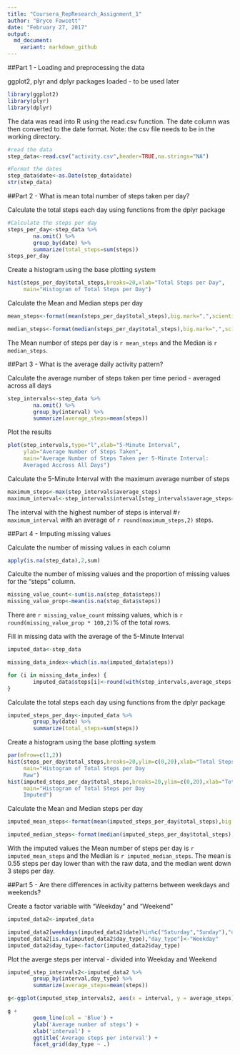 ---
title: "Coursera_RepResearch_Assignment_1"
author: "Bryce Fawcett"
date: "February 27, 2017"
output:
  md_document:
    variant: markdown_github
---

##Part 1 - Loading and preprocessing the data

ggplot2, plyr and dplyr packages loaded - to be used later
```{r}
library(ggplot2)
library(plyr)
library(dplyr)
```

The data was read into R using the read.csv function.  The date column was then converted to the date format.  Note:  the csv file needs to be in the working directory.
```{r}
#read the data
step_data<-read.csv("activity.csv",header=TRUE,na.strings="NA")

#Format the dates
step_data$date<-as.Date(step_data$date)
str(step_data)
```



##Part 2 - What is mean total number of steps taken per day?

Calculate the total steps each day using functions from the dplyr package
```{r}
#Calculate the steps per day
steps_per_day<-step_data %>%
        na.omit() %>%
        group_by(date) %>%
        summarize(total_steps=sum(steps))
steps_per_day

```

Create a histogram using the base plotting system
```{r}
hist(steps_per_day$total_steps,breaks=20,xlab="Total Steps per Day",
     main="Histogram of Total Steps per Day")
```

Calculate the Mean and Median steps per day
```{r}
mean_steps<-format(mean(steps_per_day$total_steps),big.mark=",",scientific=FALSE)

median_steps<-format(median(steps_per_day$total_steps),big.mark=",",scientific=FALSE)

```

The Mean number of steps per day is `r mean_steps` and the Median is `r median_steps`.



##Part 3 - What is the average daily activity pattern?


Calculate the average number of steps taken per time period - averaged across all days
```{r}

step_intervals<-step_data %>%
        na.omit() %>%
        group_by(interval) %>%
        summarize(average_steps=mean(steps))
```

Plot the results
```{r}
plot(step_intervals,type="l",xlab="5-Minute Interval",
     ylab="Average Number of Steps Taken",
     main="Average Number of Steps Taken per 5-Minute Interval:  
     Averaged Accross All Days")
```

Calculate the 5-Minute Interval with the maximum average number of steps
```{r}
maximum_steps<-max(step_intervals$average_steps)
maximum_interval<-step_intervals$interval[step_intervals$average_steps==maximum_steps]
```
The interval with the highest number of steps is interval #`r maximum_interval` with an average of `r round(maximum_steps,2)` steps.



##Part 4 - Imputing missing values

Calculate the number of missing values in each column
```{r}
apply(is.na(step_data),2,sum)
```

Calculte the number of missing values and the proportion of missing values for the "steps" column.
```{r}
missing_value_count<-sum(is.na(step_data$steps))
missing_value_prop<-mean(is.na(step_data$steps))
```
There are `r missing_value_count` missing values, which is `r round(missing_value_prop * 100,2)`% of the total rows.

Fill in missing data with the average of the 5-Minute Interval
```{r}
imputed_data<-step_data

missing_data_index<-which(is.na(imputed_data$steps))

for (i in missing_data_index) {
        imputed_data$steps[i]<-round(with(step_intervals,average_steps[interval==imputed_data$interval[i]]),0)
}
```

Calculate the total steps each day using functions from the dplyr package
```{r}
imputed_steps_per_day<-imputed_data %>%
        group_by(date) %>%
        summarize(total_steps=sum(steps))
```

Create a histogram using the base plotting system
```{r}
par(mfrow=c(1,2))
hist(steps_per_day$total_steps,breaks=20,ylim=c(0,20),xlab="Total Steps per Day",
     main="Histogram of Total Steps per Day
     Raw")
hist(imputed_steps_per_day$total_steps,breaks=20,ylim=c(0,20),xlab="Total Steps per Day",
     main="Histogram of Total Steps per Day
     Imputed")
```

Calculate the Mean and Median steps per day
```{r}
imputed_mean_steps<-format(mean(imputed_steps_per_day$total_steps),big.mark=",",scientific=FALSE)

imputed_median_steps<-format(median(imputed_steps_per_day$total_steps),big.mark=",",scientific=FALSE)

```

With the imputed values the Mean number of steps per day is `r imputed_mean_steps` and the Median is `r imputed_median_steps`.  The mean is 0.55 steps per day lower than with the raw data, and the median went down 3 steps per day.


##Part 5 - Are there differences in activity patterns between weekdays and weekends?

Create a factor variable with "Weekday" and "Weekend"
```{r}
imputed_data2<-imputed_data

imputed_data2[weekdays(imputed_data2$date)%in%c("Saturday","Sunday"),"day_type"]<-"Weekend"
imputed_data2[is.na(imputed_data2$day_type),"day_type"]<-"Weekday"
imputed_data2$day_type<-factor(imputed_data2$day_type)
```

Plot the averge steps per interval - divided into Weekday and Weekend
```{r}
imputed_step_intervals2<-imputed_data2 %>%
        group_by(interval,day_type) %>%
        summarize(average_steps=mean(steps))

g<-ggplot(imputed_step_intervals2, aes(x = interval, y = average_steps))

g +
        geom_line(col = 'Blue') + 
        ylab('Average number of steps') + 
        xlab('interval') + 
        ggtitle('Average steps per interval') + 
        facet_grid(day_type ~ .)
```
